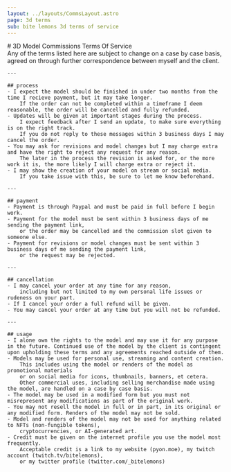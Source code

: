 ```yaml
---
layout: ../layouts/CommsLayout.astro
page: 3d terms
sub: bite lemons 3d terms of service
---
```


<Section>
    <div class="bg-lmn-yellow">
        # 3D Model Commissions Terms Of Service
    </div>
    <div class="h-1" />
    Any of the terms listed here are subject to change on a case by case basis, agreed on through further
    correspondence between myself and the client.

    ---

    ## process
    - I expect the model should be finished in under two months from the time I recieve payment, but it may take longer.
        If the order can not be completed within a timeframe I deem reasonable, the order will be cancelled and fully refunded.
    - Updates will be given at important stages during the process.
        I expect feedback after I send an update, to make sure everything is on the right track.
        If you do not reply to these messages within 3 business days I may cancel the order.
    - You may ask for revisions and model changes but I may charge extra and have the right to reject any request for any reason.
        The later in the process the revision is asked for, or the more work it is, the more likely I will charge extra or reject it.
    - I may show the creation of your model on stream or social media.
        If you take issue with this, be sure to let me know beforehand.

    ---

    ## payment
    - Payment is through Paypal and must be paid in full before I begin work.
    - Payment for the model must be sent within 3 business days of me sending the payment link,
        or the order may be cancelled and the commission slot given to someone else.
    - Payment for revisions or model changes must be sent within 3 business days of me sending the payment link,
        or the request may be rejected.

    ---

    ## cancellation
    - I may cancel your order at any time for any reason,
        including but not limited to my own personal life issues or rudeness on your part.
    - If I cancel your order a full refund will be given.
    - You may cancel your order at any time but you will not be refunded.

    ---

    ## usage
    - I alone own the rights to the model and may use it for any purpose in the future. Continued use of the model by the client is contingent upon upholding these terms and any agreements reached outside of them.
    - Models may be used for personal use, streaming and content creation.
        This includes using the model or renders of the model as promotional materials
        or on social media for icons, thumbnails, banners, et cetera.
        Other commercial uses, including selling merchandise made using the model, are handled on a case by case basis.
    - The model may be used in a modified form but you must not misrepresent any modifications as part of the original work.
    - You may not resell the model in full or in part, in its original or any modified form. Renders of the model may not be sold.
    - Model and renders of the model may not be used for anything related to NFTs (non-fungible tokens),
        cryptocurrencies, or AI-generated art.
    - Credit must be given on the internet profile you use the model most frequently.
        Acceptable credit is a link to my website (pyon.moe), my twitch account (twitch.tv/bitelemons),
        or my twitter profile (twitter.com/_bitelemons)
</Section>
